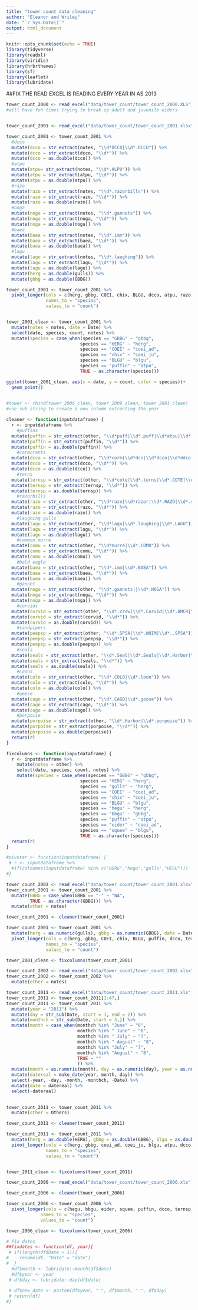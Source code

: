 ```yaml
---
title: "tower count data cleaning"
author: "Eleanor and Wriley"
date: "`r Sys.Date()`"
output: html_document
---
```


```r
knitr::opts_chunk$set(echo = TRUE)
library(tidyverse)
library(readxl)
library(viridis)
library(hrbrthemes)
library(sf)
library(leaflet)
library(lubridate)
```


##FIX THE READ EXCEL IS READING EVERY YEAR IN AS 2013


```r
tower_count_2000 <- read_excel("data/tower_count/tower_count_2000.XLS")
#will have fun times trying to break up adult and juvenile eiders



```

```r
tower_count_2001 <- read_excel("data/tower_count/tower_count_2001.xlsx", skip = 2)

tower_count_2001 <- tower_count_2001 %>% 
  #dcco
  mutate(dcco = str_extract(notes, "\\d*DCCO|\\d*.DCCO")) %>% 
  mutate(dcco = str_extract(dcco, "\\d*")) %>% 
  mutate(dcco = as.double(dcco)) %>% 
  #atpu
  mutate(atpu= str_extract(notes, "\\d*.ALPU")) %>% 
  mutate(atpu = str_extract(atpu, "\\d*")) %>% 
  mutate(atpu = as.double(atpu)) %>% 
  #razo
  mutate(razo = str_extract(notes, "\\d*.razorbills")) %>% 
  mutate(razo = str_extract(razo, "\\d*")) %>% 
  mutate(razo = as.double(razo)) %>% 
  #noga
  mutate(noga = str_extract(notes, "\\d*.gannets")) %>% 
  mutate(noga = str_extract(noga, "\\d*")) %>% 
  mutate(noga = as.double(noga)) %>% 
  #baea
  mutate(baea = str_extract(notes, "\\d*.imm")) %>% 
  mutate(baea = str_extract(baea, "\\d*")) %>% 
  mutate(baea = as.double(baea)) %>%
  #lagu
  mutate(lagu = str_extract(notes, "\\d*.laughing")) %>% 
  mutate(lagu = str_extract(lagu, "\\d*")) %>% 
  mutate(lagu = as.double(lagu)) %>% 
  mutate(herg = as.double(gulls)) %>% 
  mutate(gbbg = as.double(GBBG))

tower_count_2001 <- tower_count_2001 %>% 
  pivot_longer(cols = c(herg, gbbg, COEI, chix, BLGU, dcco, atpu, razo, noga, baea, lagu),
               names_to = "species",
               values_to = "count")


tower_2001_clean <- tower_count_2001 %>% 
  mutate(notes = notes, date = Date) %>% 
  select(date, species, count, notes) %>% 
  mutate(species = case_when(species == "GBBG" ~ "gbbg",
                            species == "HERG" ~ "herg",
                            species == "COEI" ~ "coei_ad",
                            species == "chix" ~ "coei_ju",
                            species == "BLGU" ~ "blgu",
                            species == "puffin" ~ "atpu",
                            TRUE ~ as.character(species)))

ggplot(tower_2001_clean, aes(x = date, y = count, color = species))+
  geom_point()
  
```

```r
#tower <- rbind(tower_2006_clean, tower_2009_clean, tower_2001_clean)
#use sub string to create a new column extracting the year
```

```r
cleaner <- function(inputdataframe) {  
  r <- inputdataframe %>% 
    #puffins
  mutate(puffin = str_extract(other, "\\d*puff|\\d*.puff|\\d*atpu|\\d*.atpu|\\d*puffis|\\d*puffins|\\d*.puffins|\\*.ATPU|\\d*.ALPU")) %>% 
  mutate(puffin = str_extract(puffin, "\\d*")) %>%
  mutate(puffin = as.double(puffin)) %>% 
    #cormorants
  mutate(dcco = str_extract(other, "\\d*corm|\\d*dcc|\\d*dcco|\\d*ddco|\\d*.DCCO|\\d*.DCC0")) %>% 
  mutate(dcco = str_extract(dcco, "\\d*")) %>% 
  mutate(dcco = as.double(dcco)) %>% 
    #terns
  mutate(ternsp = str_extract(other, "\\d*cote|\\d*.terns|\\d*.COTE|\\d*.ARTE|\\d*.Terns|\\d*.Tern")) %>% 
  mutate(ternsp = str_extract(ternsp, "\\d*")) %>%
  mutate(ternsp = as.double(ternsp)) %>% 
    #razorbills
  mutate(razo = str_extract(other, "\\d*razo|\\d*razor|\\d*.RAZO|\\d*.razorbills")) %>% 
  mutate(razo = str_extract(razo, "\\d*")) %>% 
  mutate(razo = as.double(razo)) %>%
    #laughing gulls
  mutate(lagu = str_extract(other, "\\d*lagu|\\d*.laughing|\\d*.LAGU")) %>% 
  mutate(lagu = str_extract(lagu, "\\d*")) %>% 
  mutate(lagu = as.double(lagu)) %>% 
    #common murre
  mutate(comu = str_extract(other, "\\d*murre|\\d*.COMU")) %>% 
  mutate(comu = str_extract(comu, "\\d*")) %>% 
  mutate(comu = as.double(comu)) %>% 
    #bald eagle
  mutate(baea = str_extract(other, "\\d*.imm|\\d*.BAEA")) %>% 
  mutate(baea = str_extract(baea, "\\d*")) %>% 
  mutate(baea = as.double(baea)) %>%
    #gannet
  mutate(noga = str_extract(other, "\\d*.gannets||\\d*.NOGA")) %>% 
  mutate(noga = str_extract(noga, "\\d*")) %>% 
  mutate(noga = as.double(noga)) %>% 
    #corvids
  mutate(corvid = str_extract(other, "\\d*.crow|\\d*.Corvid|\\d*.AMCR|\\d*.Corvids")) %>% 
  mutate(corvid = str_extract(corvid, "\\d*")) %>%
  mutate(corvid = as.double(corvid)) %>% 
    #sandpipers
  mutate(peepsp = str_extract(other, "\\d*.SPSA|\\d*.WHIM|\\d*..SPSA")) %>% 
  mutate(peepsp = str_extract(peepsp, "\\d*")) %>% 
  mutate(peepsp = as.double(peepsp)) %>% 
    #seals
  mutate(seals = str_extract(other, "\\d*.Seal|\\d*.Seals|\\d*.Harbor|\\d*.Gray|\\d*.seals|\\d*.grey")) %>% 
  mutate(seals = str_extract(seals, "\\d*")) %>% 
  mutate(seals = as.double(seals)) %>% 
    #Loons
  mutate(colo = str_extract(other, "\\d*.COLO|\\d*.loon")) %>% 
  mutate(colo = str_extract(colo, "\\d*")) %>% 
  mutate(colo = as.double(colo)) %>% 
    #geese
  mutate(cago = str_extract(other, "\\d*.CAGO|\\d*.goose")) %>% 
  mutate(cago = str_extract(cago, "\\d*")) %>% 
  mutate(cago = as.double(cago)) %>% 
    #porpoise
  mutate(porpoise = str_extract(other, "\\d*.Harbor|\\d*.porpoise")) %>% 
  mutate(porpoise = str_extract(porpoise, "\\d*")) %>% 
  mutate(porpoise = as.double(porpoise))
  return(r)
}

fixcolumns <- function(inputdataframe) {
  r <- inputdataframe %>% 
    mutate(notes = other) %>% 
    select(date, species, count, notes) %>% 
    mutate(species = case_when(species == "GBBG" ~ "gbbg",
                            species == "HERG" ~ "herg",
                            species == "gulls" ~ "herg",
                            species == "COEI" ~ "coei_ad",
                            species == "chix" ~ "coei_ju",
                            species == "BLGU" ~ "blgu",
                            species == "hegu" ~ "herg",
                            species == "bbgu" ~ "gbbg",
                            species == "puffin" ~ "atpu",
                            species == "eider" ~ "coei_ad",
                            species == "squee" ~ "blgu",
                            TRUE ~ as.character(species)))
  return(r)
}

#pivoter <- function(inputdataframe) {
 # r <- inputdataframe %>%
  #if(colnames(inputdataframe) %in% c("HERG","hegu","gulls","HEGU")))
#}

```

```r
tower_count_2001 <- read_excel("data/tower_count/tower_count_2001.xlsx", skip = 2)
tower_count_2001 <- tower_count_2001 %>% 
  mutate(GBBG = case_when(GBBG == "-" ~ "NA",
         TRUE ~ as.character(GBBG))) %>% 
  mutate(other = notes)

tower_count_2001 <- cleaner(tower_count_2001)

tower_count_2001 <- tower_count_2001 %>% 
  mutate(herg = as.numeric(gulls), gbbg = as.numeric(GBBG), date = Date) %>% 
  pivot_longer(cols = c(herg, gbbg, COEI, chix, BLGU, puffin, dcco, ternsp, razo, lagu, comu, baea, noga, corvid, peepsp, seals, colo, cago, porpoise),
               names_to = "species",
               values_to = "count")

tower_2001_clean <- fixcolumns(tower_count_2001)
```

```r
tower_count_2002 <- read_excel("data/tower_count/tower_count_2002.xlsx", skip = 2)
tower_count_2002 <- tower_count_2002 %>% 
  mutate(other = notes)

```



```r
tower_count_2011 <- read_excel("data/tower_count/tower_count_2011.xls", skip = 2)
tower_count_2011 <- tower_count_2011[1:47,]
tower_count_2011 <- tower_count_2011 %>% 
  mutate(year = "2011") %>% 
  mutate(day = str_sub(Date, start = 1, end = 2)) %>% 
  mutate(monthch = str_sub(Date, start = 3,)) %>% 
  mutate(month = case_when(monthch %in% "June" ~ "6",
                           monthch %in% " June" ~ "6",
                           monthch %in% " July" ~ "7",
                           monthch %in% " August" ~ "8",
                           monthch %in% "July" ~ "7",
                           monthch %in% "August" ~ "8",
                           TRUE ~ ""
                           )) %>% 
  mutate(month = as.numeric(month), day = as.numeric(day), year = as.numeric(year)) %>% 
  mutate(datereal = make_date(year, month, day)) %>% 
  select(-year, -day, -month, -monthch, -Date) %>% 
  mutate(date = datereal) %>% 
  select(-datereal)
  

tower_count_2011 <- tower_count_2011 %>% 
  mutate(other = Others)

tower_count_2011 <- cleaner(tower_count_2011)

tower_count_2011 <- tower_count_2011 %>% 
  mutate(herg = as.double(HERG), gbbg = as.double(GBBG), blgu = as.double(BLGU), coei_ad = as.double(COEI), atpu = as.double(ATPU), coei_ju = as.double(`Eider Chicks`)) %>% 
  pivot_longer(cols = c(herg, gbbg, coei_ad, coei_ju, blgu, atpu, dcco, ternsp, razo, lagu, comu, baea, noga, corvid, peepsp),
               names_to = "species",
               values_to = "count")


tower_2011_clean <- fixcolumns(tower_count_2011)
```


```r
tower_count_2006 <- read_excel("data/tower_count/tower_count_2006.xls")

tower_count_2006 <- cleaner(tower_count_2006)

tower_count_2006 <- tower_count_2006 %>% 
  pivot_longer(cols = c(hegu, bbgu, eider, squee, puffin, dcco, ternsp, razo, lagu, comu, baea, noga, corvid, peepsp),
             names_to = "species",
             values_to = "count")

tower_2006_clean <- fixcolumns(tower_count_2006)


```

```r
# Fix dates
##fixdates <- function(df, year){
 # if(length(df$Date > 1)){
#    rename(df, "Date" = "date")
#  }
  #df$month <- lubridate::month(df$date)
  #df$year <- year
 # df$day <- lubridate::day(df$date)
  
 # df$new_date <- paste0(df$year, "-", df$month, "-", df$day)
 # return(df)
#}
```

